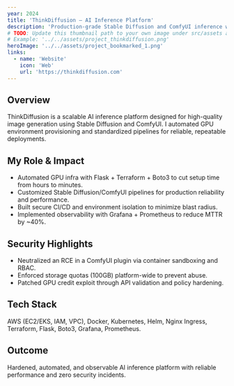 ```yaml
---
year: 2024
title: 'ThinkDiffusion – AI Inference Platform'
description: 'Production-grade Stable Diffusion and ComfyUI inference with automated GPU environment provisioning, hardened security, and cost-aware operations.'
# TODO: Update this thumbnail path to your own image under src/assets and keep the same relative format.
# Example: '../../assets/project_thinkdiffusion.png'
heroImage: '../../assets/project_bookmarked_1.png'
links:
  - name: 'Website'
    icon: 'Web'
    url: 'https://thinkdiffusion.com'
---
```


## Overview

ThinkDiffusion is a scalable AI inference platform designed for high-quality image generation using Stable Diffusion and ComfyUI. I automated GPU environment provisioning and standardized pipelines for reliable, repeatable deployments.

## My Role & Impact

- Automated GPU infra with Flask + Terraform + Boto3 to cut setup time from hours to minutes.
- Customized Stable Diffusion/ComfyUI pipelines for production reliability and performance.
- Built secure CI/CD and environment isolation to minimize blast radius.
- Implemented observability with Grafana + Prometheus to reduce MTTR by ~40%.

## Security Highlights

- Neutralized an RCE in a ComfyUI plugin via container sandboxing and RBAC.
- Enforced storage quotas (100GB) platform-wide to prevent abuse.
- Patched GPU credit exploit through API validation and policy hardening.

## Tech Stack

AWS (EC2/EKS, IAM, VPC), Docker, Kubernetes, Helm, Nginx Ingress, Terraform, Flask, Boto3, Grafana, Prometheus.

## Outcome

Hardened, automated, and observable AI inference platform with reliable performance and zero security incidents.
